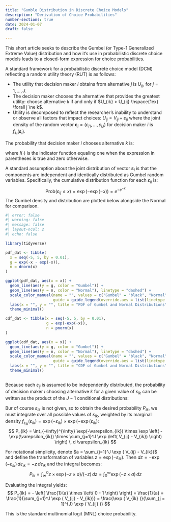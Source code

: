 ```yaml
---
title: "Gumble Distribution in Discrete Choice Models"
description: "Derivation of Choice Probabilities"
number-sections: true
date: 2024-01-07
draft: false

---
```


This short article seeks to describe the Gumbel (or Type-1 Generalized Extreme Value) distribution and how it's use in probabilistic discrete choice models leads to a closed-form expression for choice probabilities.

A standard framework for a probabilistic discrete choice model (DCM) reflecting a random utility theory (RUT) is as follows: 

 - The utility that decision maker $i$ obtains from alternative $j$ is $U_{ij}$, for $j = 1, \ldots, J$. 
 - The decision maker chooses the alternative that provides the greatest utility: choose alternative $k$ if and only if $U_{ik} > U_{ij} \hspace{1ex} \forall j \ne k$. 
 - Utility is decomposed to reflect the researcher's inability to understand or observe all factors that impact choices: $U_{ij} = V_{ij} + \varepsilon_{ij}$ where the joint density of the random vector $\mathbf{\varepsilon}_i = (\varepsilon_{i1}, \ldots, \varepsilon_{iJ})$ for decision maker $i$ is $f_{\mathbf{\varepsilon}_i}(\mathbf{\varepsilon}_i)$. 

The probability that decision maker $i$ chooses alternative $k$ is:

\begin{align*}
    P_{ik} 
    &= \text{Prob}\left( U_{ik} > U_{ij} \; \forall j \ne k \right)  &\\
    &= \text{Prob}\left( V_{ik} + \varepsilon_{ik} > V_{ij} + \varepsilon_{ij} \; \forall j \ne k \right)  &\\
    &= \text{Prob}\left( \varepsilon_{ij} < \varepsilon_{ik} + V_{ik} - V_{ij} \; \forall j \ne k \right)  &\\
    &= \int_{\varepsilon_i} I\left( \varepsilon_{ij} < \varepsilon_{ik} + V_{ik} - V_{ij} \; \forall j \ne k \right) \, f_{\mathbf{\varepsilon}_i}(\mathbf{\varepsilon}_i) \, d \mathbf{\varepsilon}_i &
\end{align*}

where $I(\cdot)$ is the indicator function equaling one when the expression in parentheses is true and zero otherwise.

A standard assumption about the joint distribution of vector $\mathbf{\varepsilon}_i$ is that the components are independent and identically distributed as Gumbel random variables. Specifically, the cumulative distribution function for each $\varepsilon_{ij}$ is:
$$ 
\text{Prob}(\varepsilon_{ij} \leq x) = \exp(-\exp(-x)) = e^{-e^{-x}} 
$$
The Gumbel density and distribution are plotted below alongside the Normal for comparison.

```r
#| error: false
#| warning: false
#| message: false
#| layout-ncol: 2
#| echo: false

library(tidyverse)

pdf_dat <- tibble(
  x = seq(-5, 5, by = 0.01),
  g = exp(-x - exp(-x)),
  n = dnorm(x)
)

ggplot(pdf_dat, aes(x = x)) +
  geom_line(aes(y = g, color = "Gumbel")) +
  geom_line(aes(y = n, color = "Normal"), linetype = "dashed") +
  scale_color_manual(name = "", values = c("Gumbel" = "black", "Normal" = "firebrick"),
                     guide = guide_legend(override.aes = list(linetype = 1:2))) +
  labs(x = "", y = "", title = "PDF of Gumbel and Normal Distributions") +
  theme_minimal()

cdf_dat <- tibble(x = seq(-5, 5, by = 0.01), 
                  g = exp(-exp(-x)),
                  n = pnorm(x)
)

ggplot(cdf_dat, aes(x = x)) +
  geom_line(aes(y = g, color = "Gumbel")) +
  geom_line(aes(y = n, color = "Normal"), linetype = "dashed") +
  scale_color_manual(name = "", values = c("Gumbel" = "black", "Normal" = "firebrick"),
                     guide = guide_legend(override.aes = list(linetype = 1:2))) +
  labs(x = "", y = "", title = "CDF of Gumbel and Normal Distributions") +
  theme_minimal()



```




Because each $\varepsilon_{ij}$ is assumed to be independently distributed, the probability of decision maker $i$ choosing alternative $k$ for a given value of $\varepsilon_{ik}$ can be written as the product of the $J-1$ conditional distributions:

\begin{align*}
    P_{ik} | \varepsilon_{ik}
    &= \prod_{j \ne k} \exp(-\exp(-\varepsilon_{ik})) &\\
    &= \exp \left( -\sum_{j \ne k} \exp \left( - ( \varepsilon_{ik} + V_{ik} - V_{ij}) \right) \right) &\\
    &= \exp \left( - \exp(\varepsilon_{ik}) \times \sum_{j \ne k} \exp \left( V_{ij} - V_{ik}) \right) \right) 
\end{align*}


Bur of course $\varepsilon_{ik}$ is not given, so to obtain the desired probability $P_{ik}$, we must integrate over all possible values of $\varepsilon_{ik}$, weighted by its marginal density $f_{\varepsilon_{ik}}(\varepsilon_{ik}) = \exp(-\varepsilon_{ik}) \times \exp ( -\exp(\varepsilon_{ik})$:
$$ 
P_{ik} = \int_{-\infty}^{\infty} \exp(-\varepsilon_{ik}) \times \exp \left( - \exp(\varepsilon_{ik}) \times \sum_{j=1}^J \exp \left( V_{ij} - V_{ik}) \right) \right) \, d \varepsilon_{ik} 
$$

For notational simplicity, denote $a = \sum_{j=1}^J \exp ( V_{ij} - V_{ik})$ and define the transformation of variables $z = \exp(-\varepsilon_{ik})$. Then $dz = -\exp(-\varepsilon_{ik}) \, d \varepsilon_{ik} = -z \, d \varepsilon_{ik}$ and the integral becomes:
$$
P_{ik} = \int_{\infty}^{0} z \times \exp ( - z \times a ) / (-z) \, dz = \int_{0}^{\infty} \exp (-z \times a ) \, dz
$$

Evaluating the integral yields:
$$
P_{ik} = - \left[ \frac{1}{a} \times \left( 0 - 1 \right) \right] = \frac{1}{a} = \frac{1}{\sum_{j=1}^J \exp ( V_{ij} - V_{ik})} = \frac{\exp ( V_{ik} )}{\sum_{j = 1}^{J} \exp ( V_{ij} )}
$$

This is the standard multinomial logit (MNL) choice probability.






